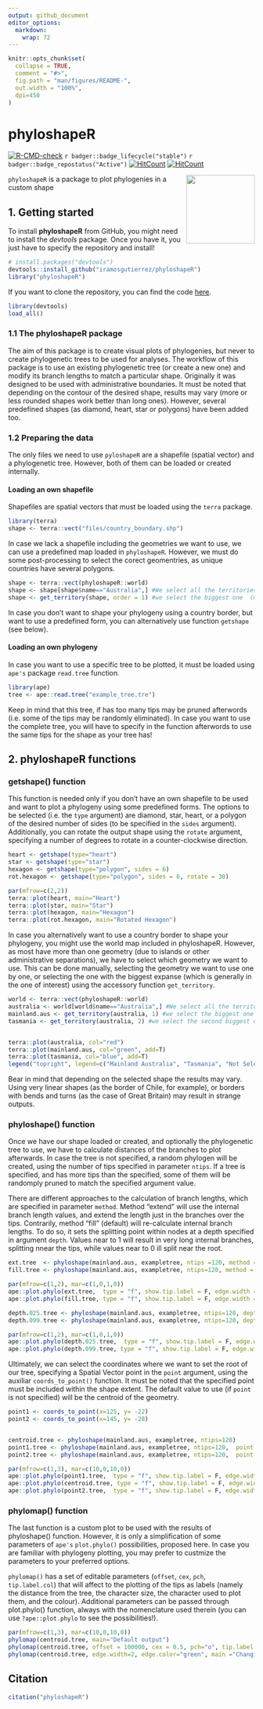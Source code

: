 ```yaml
---
output: github_document
editor_options: 
  markdown: 
    wrap: 72
---
```


<!-- README.md is generated from README.Rmd. Please edit that file -->


```r
knitr::opts_chunk$set(
  collapse = TRUE,
  comment = "#>",
  fig.path = "man/figures/README-",
  out.width = "100%",
  dpi=450
)
```

# phyloshapeR

<!-- badges: start -->
[![R-CMD-check](https://github.com/iramosgutierrez/phyloshapeR/actions/workflows/R-CMD-check.yaml/badge.svg)](https://github.com/iramosgutierrez/phyloshapeR/actions/workflows/R-CMD-check.yaml)
`r badger::badge_lifecycle("stable")`
`r badger::badge_repostatus("Active")`
[![HitCount](https://hits.dwyl.com/iramosgutierrez/phyloshapeR.svg?style=flat-square)](http://hits.dwyl.com/iramosgutierrez/phyloshapeR)
[![HitCount](https://hits.dwyl.com/iramosgutierrez/phyloshapeR.svg?style=flat-square&show=unique)](http://hits.dwyl.com/iramosgutierrez/phyloshapeR)
<!-- badges: end -->

<img src="man/figures/phyloshapeR.png" width="140px" align="right"/>

`phyloshapeR` is a package to plot phylogenies in a custom shape




## 1. Getting started


To install **phyloshapeR** from GitHub, you might need to install the
*devtools* package. Once you have it, you just have to specify the
repository and install!

```r
# install.packages("devtools")
devtools::install_github("iramosgutierrez/phyloshapeR")
library("phyloshapeR")
```

If you want to clone the repository, you can find the code
[here](https://github.com/iramosgutierrez/phyloshapeR).
```r
library(devtools)
load_all()
```


### 1.1 The phyloshapeR package

The aim of this package is to create visual plots of phylogenies, but never to create phylogenetic trees to be used for analyses. 
The workflow of this package is to use an existing phylogenetic tree (or create a new one) and modify its branch lengths to match a particular shape. Originally it was designed to be used with administrative boundaries. It must be noted that depending on the contour of the desired shape, results may vary (more or less rounded shapes work better than long ones). However, several predefined shapes (as diamond, heart, star or polygons) have been added too.


### 1.2 Preparing the data

The only files we need to use `pyloshapeR` are a shapefile (spatial vector) and a phylogenetic tree. However, both of them can be loaded or created internally.

#### Loading an own shapefile

Shapefiles are spatial vectors that must be loaded using the `terra` package.

```r
library(terra)
shape <- terra::vect("files/country_boundary.shp")
```

In case we lack a shapefile including the geometries we want to use, we can use a predefined map loaded in `phyloshapeR`. However, we must do some post-processing to select the corect geomentries, as unique countries have several polygons.

```r

shape <- terra::vect(phyloshapeR::world)
shape <- shape[shape$name=="Australia",] #We select all the territories from Australia's country
shape <- get_territory(shape, order = 1) #we select the biggest one  (mainland Australia)
```

In case you don't want to shape your phylogeny using a country border, but want to use a predefined form, you can alternatively use function `getshape` (see below).

#### Loading an own phylogeny
In case you want to use a specific tree to be plotted, it must be loaded using `ape's` package `read.tree` function.

```r
library(ape)
tree <- ape::read.tree("example_tree.tre")
```
Keep in mind that this tree, if has too many tips may be pruned afterwords (i.e. some of the tips may be randomly eliminated). In case you want to use the complete  tree, you will have to specify in the function afterwords to use the same tips for the shape as your tree has!



## 2. phyloshapeR functions

### getshape() function

This function is needed only if you don't have an own shapefile to be used and want to plot a phylogeny using some predefined forms. The options to be selected (i.e. the `type` argument) are diamond, star, heart, or a polygon of the desired number of sides (to be specified in the `sides` argument).
Additionally, you can rotate the output shape using the `rotate` argument, specifying a number of degrees to rotate in a counter-clockwise direction.


```r
heart <- getshape(type="heart")
star <- getshape(type="star")
hexagon <- getshape(type="polygon", sides = 6)
rot.hexagon <- getshape(type="polygon", sides = 6, rotate = 30)

par(mfrow=c(2,2))
terra::plot(heart, main="Heart")
terra::plot(star, main="Star")
terra::plot(hexagon, main="Hexagon")
terra::plot(rot.hexagon, main="Rotated Hexagon")
```

In case you alternatively want to use a country border to shape your phylogeny, you might use the world map included in phyloshapeR. However, as most have more than one geometry (due to islands or other administrative separations), we have to select which geometry we want to use. This can be done manually, selecting the geometry we want to use one by one, or selecting the one with the biggest expanse (which is generally in the one of interest) using the accessory function `get_territory`.

```r

world <- terra::vect(phyloshapeR::world)
australia <- world[world$name=="Australia",] #We select all the territories from Australia's country
mainland.aus <- get_territory(australia, 1) #we select the biggest one  (mainland Australia)
tasmania <- get_territory(australia, 2) #we select the second biggest one  (Tasmania)


terra::plot(australia, col="red")
terra::plot(mainland.aus, col="green", add=T)
terra::plot(tasmania, col="blue", add=T)
legend("topright", legend=c("Mainland Australia", "Tasmania", "Not Selected"), fill=c("green", "blue", "red"))
```
Bear in mind that depending on the selected shape the results may vary. Using very linear shapes (as the border of Chile, for example), or borders with bends and turns (as the case of Great Britain) may result in strange outputs.


### phyloshape() function
Once we have our shape loaded or created, and optionally the phylogenetic tree to use, we have to calculate distances of the branches to plot afterwards. In case the tree is not specified, a random phylogen will be created, using the number of tips specified in parameter `ntips`. If a tree is specified, and has more tips than the specified, some of them will be randomply pruned to match the specified argument value.

There are different approaches to the calculation of branch lengths, which are specified in parameter `method`. Method "extend" will use the internal branch length values, and extend the length just in the branches over the tips. Contrarily, method "fill" (default) will re-calculate internal branch lengths. To do so, it sets the splitting point within nodes at a depth specified in argument `depth`. Values near to 1 will result in very long internal branches, splitting nnear the tips, while values near to 0 ill split near the root.


```r

ext.tree  <- phyloshape(mainland.aus, exampletree, ntips =120, method = "extend")
fill.tree <- phyloshape(mainland.aus, exampletree, ntips=120, method = "fill")

par(mfrow=c(1,2), mar=c(1,0,1,0))
ape::plot.phylo(ext.tree,  type = "f", show.tip.label = F, edge.width = 0.75,main="Extend Method")
ape::plot.phylo(fill.tree, type = "f", show.tip.label = F, edge.width = 0.75,main="Fill Method")

```

```r

depth.025.tree <- phyloshape(mainland.aus, exampletree, ntips=120, depth.k = 0.25)
depth.099.tree <- phyloshape(mainland.aus, exampletree, ntips=120, depth.k = 0.99)

par(mfrow=c(1,2), mar=c(1,0,1,0))
ape::plot.phylo(depth.025.tree,  type = "f", show.tip.label = F, edge.width = 0.75,main="depth.k = 0.25")
ape::plot.phylo(depth.099.tree, type = "f", show.tip.label = F, edge.width = 0.75, main="depth.k = 0.99")

```

Ultimately, we can select the coordinates where we want to set the root of our tree, specifying a Spatial Vector point in the `point` argument, using the auxiliar `coords_to_point()` function. It must be noted that the specified point must be included within the shape extent.
The default value to use (if `point` is not specified) will be the centroid of the geometry. 

```r

point1 <- coords_to_point(x=125, y= -22)
point2 <- coords_to_point(x=145, y= -28)


centroid.tree <- phyloshape(mainland.aus, exampletree, ntips=120)
point1.tree <- phyloshape(mainland.aus, exampletree, ntips=120,  point = point1)
point2.tree <- phyloshape(mainland.aus, exampletree, ntips=120,  point = point2)

par(mfrow=c(1,3), mar=c(10,0,10,0))
ape::plot.phylo(point1.tree,  type = "f", show.tip.label = F, edge.width = 0.75,   main="Custom west point")
ape::plot.phylo(centroid.tree, type = "f", show.tip.label = F, edge.width = 0.75, main="Centroid")
ape::plot.phylo(point2.tree,  type = "f", show.tip.label = F, edge.width = 0.75,   main="Custom east point")

```



### phylomap() function
The last function is a custom plot to be used with the results of phyloshape() function. However, it is only a simplification of some parameters of `ape's` `plot.phylo()` possibilities, proposed here. In case you are familiar with phylogeny plotting, you may prefer to custmize the parameters to your preferred options.

`phylomap()` has a set of editable parameters (`offset`, `cex`, `pch`, `tip.label.col`) that will affect to the plotting of the tips as labels (namely the distance from the tree, the character size, the character used to plot them, and the colour). 
Additional parameters can be passed through plot.phylo() function, always with the nomenclature used therein (you can use `?ape::plot.phylo` to see the possibilities!).

```r

par(mfrow=c(1,3), mar=c(10,0,10,0))
phylomap(centroid.tree, main="Default output")
phylomap(centroid.tree, offset = 100000, cex = 0.5, pch="o", tip.label.col = "red", main ="Changing tip label options")
phylomap(centroid.tree, edge.width=2, edge.color="green", main ="Changing tree options")

```



## Citation

```r
citation("phyloshapeR")
```

